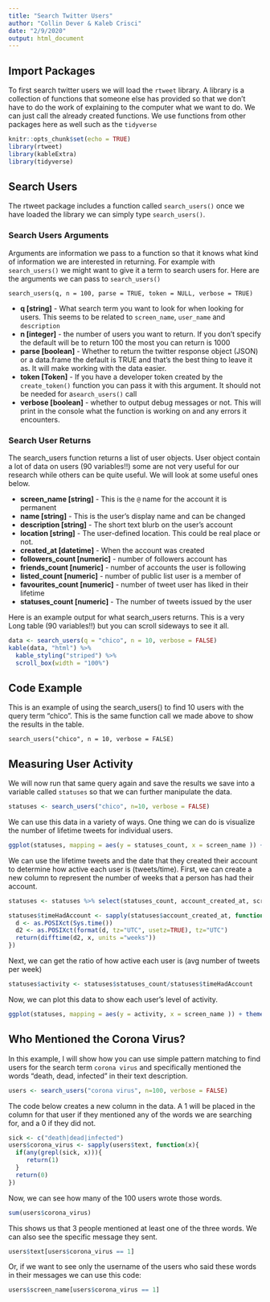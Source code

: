 ```yaml
---
title: "Search Twitter Users"
author: "Collin Dever & Kaleb Crisci"
date: "2/9/2020"
output: html_document
---
```



## Import Packages

To first search twitter users we will load the `rtweet` library.  A library is a collection of functions that someone else has provided so that we don't have to do the work of explaining to the computer what we want to do. We can just call the already created functions. We use functions from other packages here as well such as the `tidyverse`

```r
knitr::opts_chunk$set(echo = TRUE)
library(rtweet)
library(kableExtra)
library(tidyverse)
```


## Search Users

The rtweet package includes a function called `search_users()` once we have loaded the library we can simply type `search_users()`.

### Search Users Arguments

Arguments are information we pass to a function so that it knows what kind of information we are interested in returning.  For example with `search_users()` we might want to give it a term to search users for.  Here are the arguments we can pass to `search_users()`

```
search_users(q, n = 100, parse = TRUE, token = NULL, verbose = TRUE)
```

* **q [string]** - What search term you want to look for when looking for users.  This seems to be related to `screen_name`, `user_name` and `description` 
* **n [integer]** - the number of users you want to return.  If you don't specify the default will be to return 100 the most you can return is 1000
* **parse [boolean]** - Whether to return the twitter response object (JSON) or a data.frame the default is TRUE and that's the best thing to leave it as. It will make working with the data easier.
* **token [Token]** - If you have a developer token created by the `create_token()` function you can pass it with this argument. It should not be needed for a`search_users()` call
* **verbose [boolean]** - whether to output debug messages or not. This will print in the console what the function is working on and any errors it encounters.

### Search User Returns

The search_users function returns a list of user objects.  User object contain a lot of data on users (90 variables!!) some are not very useful for our research while others can be quite useful. We will look at some useful ones below.

* **screen_name [string]** - This is the `@` name for the account it is permanent
* **name [string]** - This is the user's display name and can be changed
* **description [string]** - The short text blurb on the user's account
* **location [string]** - The user-defined location. This could be real place or not.
* **created_at [datetime]** - When the account was created
* **followers_count [numeric]** - number of followers account has
* **friends_count [numeric]** - number of accounts the user is following
* **listed_count [numeric]** - number of public list user is a member of
* **favourites_count [numeric]** - number of tweet user has liked in their lifetime
* **statuses_count [numeric]** - The number of tweets issued by the user

Here is an example output for what search_users returns.  This is a very Long table (90 variables!!) but you can scroll sideways to see it all.

```r
data <- search_users(q = "chico", n = 10, verbose = FALSE)
kable(data, "html") %>% 
  kable_styling("striped") %>% 
  scroll_box(width = "100%")
```

## Code Example

This is an example of using the search_users() to find 10 users with the query term "chico". This is the same function call we made above to show the results in the table.

```
search_users("chico", n = 10, verbose = FALSE)
```

## Measuring User Activity

We will now run that same query again and save the results we save into a variable called `statuses` so that we can further manipulate the data.

```r
statuses <- search_users("chico", n=10, verbose = FALSE)
```

We can use this data in a variety of ways. One thing we can do is visualize the number of lifetime tweets for individual users. 

```r
ggplot(statuses, mapping = aes(y = statuses_count, x = screen_name )) + theme(axis.text.x=element_text(angle=60, size = 7, vjust = 0.5)) + geom_bar(stat="identity", fill="steelblue") + labs(y = "Total Tweets", x = "Screen Name") + ggtitle("User Tweet Totals")
```

We can use the lifetime tweets and the date that they created their account to determine how active each user is (tweets/time). First, we can create a new column to represent the number of weeks that a person has had their account.  

```r
statuses <- statuses %>% select(statuses_count, account_created_at, screen_name)

statuses$timeHadAccount <- sapply(statuses$account_created_at, function(x){
  d <- as.POSIXct(Sys.time())
  d2 <- as.POSIXct(format(d, tz="UTC", usetz=TRUE), tz="UTC")
  return(difftime(d2, x, units ="weeks"))
})
```

Next, we can get the ratio of how active each user is (avg number of tweets per week)

```r
statuses$activity <- statuses$statuses_count/statuses$timeHadAccount

```

Now, we can plot this data to show each user's level of activity.

```r
ggplot(statuses, mapping = aes(y = activity, x = screen_name )) + theme(axis.text.x=element_text(angle=60, size = 7, vjust = 0.5)) + geom_bar(stat="identity", fill="steelblue") + labs(y = "Ave Tweets per Week", x = "Screen Name") + ggtitle("User Activity Chart")
```

## Who Mentioned the Corona Virus?

In this example, I will show how you can use simple pattern matching to find users for the search term `corona virus` and specifically mentioned the words "death, dead, infected" in their text description.

```r
users <- search_users("corona virus", n=100, verbose = FALSE)
```

The code below creates a new column in the data. A 1 will be placed in the column for that user if they mentioned any of the words we are searching for, and a 0 if they did not. 
```r
sick <- c("death|dead|infected")
users$corona_virus <- sapply(users$text, function(x){
  if(any(grepl(sick, x))){  
     return(1)
  }
  return(0)
})
```

Now, we can see how many of the 100 users wrote those words. 
```r
sum(users$corona_virus)
```

This shows us that 3 people mentioned at least one of the three words. We can also see the specific message they sent.
```r
users$text[users$corona_virus == 1]
```

Or, if we want to see only the username of the users who said these words in their messages we can use this code:

```r
users$screen_name[users$corona_virus == 1]
```

